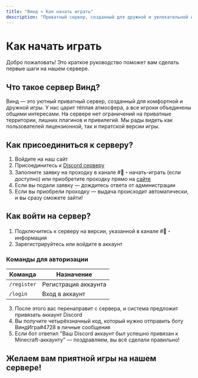 ```yaml
---
title: "Винд » Как начать играть"
description: "Приватный сервер, созданный для дружной и увлекательной игры."
---
```

# Как начать играть

Добро пожаловать! Это краткое руководство поможет вам сделать первые шаги на нашем сервере.

## Что такое сервер Винд?

Винд — это уютный приватный сервер, созданный для комфортной и дружной игры. У нас царит тёплая атмосфера, а все игроки объединены общими интересами. На сервере нет ограничений на приватные территории, лишних плагинов и привилегий. Мы рады видеть как пользователей лицензионной, так и пиратской версии игры.

## Как присоединиться к серверу?

1. Войдите на наш сайт
2. Присоединитесь к [Discord серверу](https://discord.gg/VyaU5wvRMV)
3. Заполните заявку на проходку в канале #🎫・начать-играть (если доступно) или приобретите проходку прямо на [сайте](/pass)
4. Если вы подали заявку — дождитесь ответа от администрации
5. Если вы приобрели проходку — выдача происходит автоматически, и вы сразу сможете зайти!

## Как войти на сервер?

1. Подключитесь к серверу на версии, указанной в канале #📖・информация
2. Зарегистрируйтесь или войдите в аккаунт

### Команды для авторизации

| Команда | Назначение |
|---------|------------|
| `/register` | Регистрация аккаунта |
| `/login` | Вход в аккаунт |

3. После этого вас перенаправит с сервера, и система предложит привязать аккаунт Discord
4. Вы получите четырёхзначный код, который нужно отправить боту ВиндИгра#4728 в личные сообщения
5. Если бот ответил "Ваш Discord аккаунт был успешно привязан к Minecraft-аккаунту" — поздравляем, вы всё сделали правильно!

## Желаем вам приятной игры на нашем сервере!